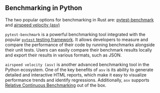 ## Benchmarking in Python

The two popular options for benchmarking in Rust are:
[pytest-benchmark](https://pytest-benchmark.readthedocs.io)
and
[airspeed velocity (asv)](https://github.com/airspeed-velocity/asv)

`pytest-benchmark` is a powerful benchmarking tool
integrated with the popular [`pytest` testing framework](https://docs.pytest.org/en/stable/).
It allows developers to measure and compare the performance of their code by running benchmarks alongside their unit tests.
Users can easily compare their benchmark results locally
and export their results in various formats, such as JSON.

`airspeed velocity (asv)` is another advanced benchmarking tool in the Python ecosystem.
One of the key benefits of `asv` is its ability to generate detailed and interactive HTML reports,
which make it easy to visualize performance trends and identify regressions.
Additionally, `asv` supports [Relative Continuous Benchmarking](/docs/how-to/track-benchmarks/#relative-continuous-benchmarking) out of the box.
